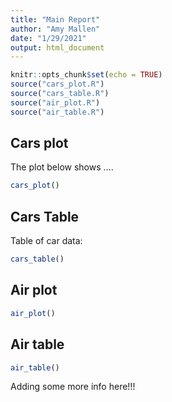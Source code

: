 ```yaml
---
title: "Main Report"
author: "Amy Mallen"
date: "1/29/2021"
output: html_document
---
```


```r
knitr::opts_chunk$set(echo = TRUE)
source("cars_plot.R")
source("cars_table.R")
source("air_plot.R")
source("air_table.R")
```

## Cars plot

The plot below shows ....

```r
cars_plot()
```

## Cars Table

Table of car data:

```r
cars_table()
```


##  Air plot

```r
air_plot()
```


## Air table

```r
air_table()
```


Adding some more info here!!!
